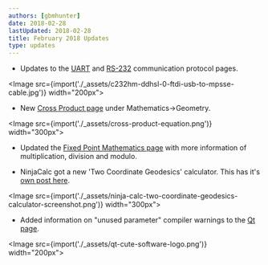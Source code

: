 ```yaml
---
authors: [gbmhunter]
date: 2018-02-28
lastUpdated: 2018-02-28
title: February 2018 Updates
type: updates
---
```


* Updates to the [UART](/electronics/communication-protocols/uart-communication-protocol) and [RS-232](/electronics/communication-protocols/rs-232-protocol) communication protocol pages.  

<Image src={import('./_assets/c232hm-ddhsl-0-ftdi-usb-to-mpsse-cable.jpg')} width="200px"></Image>

* New [Cross Product page](/mathematics/geometry/cross-product) under Mathematics->Geometry.  


<Image src={import('./_assets/cross-product-equation.png')} width="300px"></Image>

* Updated the [Fixed Point Mathematics page](/programming/general/fixed-point-mathematics) with more information of multiplication, division and modulo.

* NinjaCalc got a new 'Two Coordinate Geodesics' calculator. This has it's [own post here](/updates/2018/02-26-geodesic-calculator-added-to-ninjacalc/).


<Image src={import('./_assets/ninja-calc-two-coordinate-geodesics-calculator-screenshot.png')} width="300px"></Image>

* Added information on "unused parameter" compiler warnings to the [Qt page](/programming/languages/c-plus-plus/qt).


<Image src={import('./_assets/qt-cute-software-logo.png')} width="200px"></Image>

